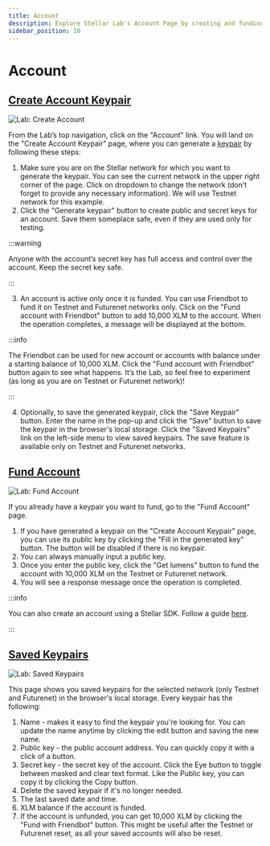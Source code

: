 ```yaml
---
title: Account
description: Explore Stellar Lab's Account Page by creating and funding account on Stellar
sidebar_position: 10
---
```


# Account

## [Create Account Keypair](https://lab.stellar.org/account/create)

![Lab: Create Account](/assets/lab/lab-account-create.png)

From the Lab’s top navigation, click on the "Account" link. You will land on the "Create Account Keypair" page, where you can generate a [keypair](../../../learn/glossary.mdx#keypair) by following these steps:

1. Make sure you are on the Stellar network for which you want to generate the keypair. You can see the current network in the upper right corner of the page. Click on dropdown to change the network (don’t forget to provide any necessary information). We will use Testnet network for this example.
2. Click the "Generate keypair" button to create public and secret keys for an account. Save them someplace safe, even if they are used only for testing.

:::warning

Anyone with the account’s secret key has full access and control over the account. Keep the secret key safe.

:::

3. An account is active only once it is funded. You can use Friendbot to fund it on Testnet and Futurenet networks only. Click on the "Fund account with Friendbot" button to add 10,000 XLM to the account. When the operation completes, a message will be displayed at the bottom.

:::info

The Friendbot can be used for new account or accounts with balance under a starting balance of 10,000 XLM. Click the "Fund account with Friendbot" button again to see what happens. It’s the Lab, so feel free to experiment (as long as you are on Testnet or Futurenet network)!

:::

4. Optionally, to save the generated keypair, click the "Save Keypair" button. Enter the name in the pop-up and click the "Save" button to save the keypair in the browser's local storage. Click the "Saved Keypairs" link on the left-side menu to view saved keypairs. The save feature is available only on Testnet and Futurenet networks.

## [Fund Account](https://lab.stellar.org/account/fund)

![Lab: Fund Account](/assets/lab/lab-account-fund.png)

If you already have a keypair you want to fund, go to the "Fund Account" page.

1. If you have generated a keypair on the "Create Account Keypair" page, you can use its public key by clicking the "Fill in the generated key" button. The button will be disabled if there is no keypair.
2. You can always manually input a public key.
3. Once you enter the public key, click the "Get lumens" button to fund the account with 10,000 XLM on the Testnet or Futurenet network.
4. You will see a response message once the operation is completed.

:::info

You can also create an account using a Stellar SDK. Follow a guide [here](../../../build/guides/basics/create-account.mdx).

:::

## [Saved Keypairs](https://lab.stellar.org/account/saved)

![Lab: Saved Keypairs](/assets/lab/lab-account-saved.png)

This page shows you saved keypairs for the selected network (only Testnet and Futurenet) in the browser's local storage. Every keypair has the following:

1. Name - makes it easy to find the keypair you're looking for. You can update the name anytime by clicking the edit button and saving the new name.
2. Public key - the public account address. You can quickly copy it with a click of a button.
3. Secret key - the secret key of the account. Click the Eye button to toggle between masked and clear text format. Like the Public key, you can copy it by clicking the Copy button.
4. Delete the saved keypair if it's no longer needed.
5. The last saved date and time.
6. XLM balance if the account is funded.
7. If the account is unfunded, you can get 10,000 XLM by clicking the "Fund with Friendbot" button. This might be useful after the Testnet or Futurenet reset, as all your saved accounts will also be reset.
